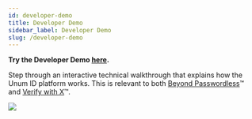 ```yaml
---
id: developer-demo
title: Developer Demo
sidebar_label: Developer Demo
slug: /developer-demo
---
```


**Try the Developer Demo [here](https://developer.demo.unum.id).**

Step through an interactive technical walkthrough that explains how the Unum ID platform works. 
This is relevant to both [Beyond Passwordless](https://www.unum.id/solutions/beyond-passwordless)&trade;
and [Verify with X](https://www.unum.id/solutions/verify-with-x)&trade;.

![](/img/developer-demo.png)
